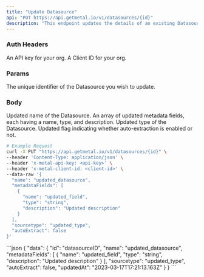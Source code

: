 ```yaml
---
title: "Update Datasource"
api: "PUT https://api.getmetal.io/v1/datasources/{id}"
description: "This endpoint updates the details of an existing Datasource by its ID."
---
```


### Auth Headers


<ParamField required header="x-metal-api-key" type="string">
  An API key for your org.
</ParamField>

<ParamField required header="x-metal-client-id" type="string">
  A Client ID for your org.
</ParamField>

### Params

<ParamField required path="id" type="string">
  The unique identifier of the Datasource you wish to update.
</ParamField>

### Body

<ParamField body="name" type="string">
  Updated name of the Datasource.
</ParamField>

<ParamField body="metadataFields" type="array">
  An array of updated metadata fields, each having a name, type, and description.
</ParamField>

<ParamField body="sourcetype" type="string">
  Updated type of the Datasource.
</ParamField>

<ParamField body="autoExtract" type="boolean">
  Updated flag indicating whether auto-extraction is enabled or not.
</ParamField>

<RequestExample>

```bash
# Example Request
curl -X PUT "https://api.getmetal.io/v1/datasources/{id}" \
--header 'Content-Type: application/json' \
--header 'x-metal-api-key: <api-key>' \
--header 'x-metal-client-id: <client-id>' \
--data-raw '{
  "name": "updated_datasource",
  "metadataFields": [
    {
      "name": "updated_field",
      "type": "string",
      "description": "Updated description"
    }
  ],
  "sourcetype": "updated_type",
  "autoExtract": false
}'
```
</RequestExample>


<ResponseExample>
```json
{
  "data": {
    "id": "datasourceID",
    "name": "updated_datasource",
    "metadataFields": [
      {
        "name": "updated_field",
        "type": "string",
        "description": "Updated description"
      }
    ],
    "sourcetype": "updated_type",
    "autoExtract": false,
    "updatedAt": "2023-03-17T17:21:13.163Z"
  }
}
```
</ResponseExample>
